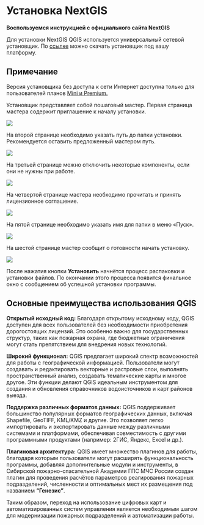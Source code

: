 # Установка NextGIS

**Воспользуемся инструкцией с официального сайта NextGIS**

Для установки NextGIS QGIS используется универсальный сетевой установщик. По [ссылке](https://nextgis.ru/nextgis-qgis/) можно скачать установщик под вашу платформу.

:::{.callout-note}
## Примечание

Версия установщика без доступа к сети Интернет доступна только для пользователей планов [Mini и Premium.](https://nextgis.ru/pricing-base/)
:::
Установщик представляет собой пошаговый мастер. Первая страница мастера содержит приглашение к началу установки.

![](pictures/1.png)

На второй странице необходимо указать путь до папки установки. Рекомендуется оставить предложенный мастером путь.

![](pictures/2.png)

На третьей странице можно отключить некоторые компоненты, если они не нужны при работе.

![](pictures/3.png)

На четвертой странице мастера необходимо прочитать и принять лицензионное соглашение.

![](pictures/4.png)

На пятой странице необходимо указать имя для папки в меню «Пуск».

![](pictures/5.png)

На шестой странице мастер сообщит о готовности начать установку.

![](pictures/6.png)

После нажатия кнопки **Установить** начнётся процесс распаковки и установки файлов. По окончании этого процесса появится финальное окно с сообщением об успешной установки программы.


## Основные преимущества использования QGIS

**Открытый исходный код:** Благодаря открытому исходному коду, QGIS доступен для всех пользователей без необходимости приобретения дорогостоящих лицензий. Это особенно важно для государственных структур, таких как пожарная охрана, где бюджетные ограничения могут стать препятствием для внедрения новых технологий.

**Широкий функционал:** QGIS предлагает широкий спектр возможностей для работы с географической информацией. Пользователи могут создавать и редактировать векторные и растровые слои, выполнять пространственный анализ, создавать тематические карты и многое другое. Эти функции делают QGIS идеальным инструментом для создания и обновления справочников водоисточников и карт районов выезда.

**Поддержка различных форматов данных:** QGIS поддерживает большинство популярных форматов географических данных, включая Shapefile, GeoTIFF, KML/KMZ и другие. Это позволяет легко импортировать и экспортировать данные между различными системами и платформами, обеспечивая совместимость с другими программными продуктами (например: 2ГИС, Яндекс, Excel и др.).

**Плагиновая архитектура:** QGIS имеет множество плагинов для работы, благодаря которым пользователи могут расширять функциональность программы, добавляя дополнительные модули и инструменты, в Сибирской пожарно-спасательной Академии ГПС МЧС России создан плагин для проведения расчётов параметров реагирования пожарных подразделений, численности и оптимальных мест их размещения под названием **"Генезис"**.

Таким образом, переход на использование цифровых карт и автоматизированных систем управления является необходимым шагом для модернизации пожарных подразделений и автоматизации работы.